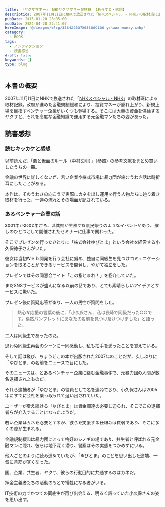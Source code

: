 ```yaml
---
title: 『ヤクザマネー』 NHKヤクザマネー取材班 【あらすじ・感想】
description: 2007年11月11日にNHKで放送された「NHKスペシャル - NHK」の取材班による取材記録。政府が進めた金融規制緩和により、投資マネーが膨れ上がり、新規上場を目指すベンチャー企業がいくつも登場する。そこには大量の資金を供給するヤクザと、それを高度な金融知識で運用する元金融マンたちの姿があった。
pubDate: 2015-01-20 23:05:00
modDate: 2024-04-28 22:41:07
heroImage: '@/images/blog/3564283379636809186-yakuza-maney.webp'
category:
  - BOOK
tags:
  - ノンフィクション
  - 読書感想
draft: false
keywords: []
type: blog
---
```



## 本書の概要

2007年11月11日にNHKで放送された「[NHKスペシャル - NHK](https://www.nhk.jp/p/special/ts/2NY2QQLPM3/)」の取材班による取材記録。政府が進めた金融規制緩和により、投資マネーが膨れ上がり、新規上場を目指すベンチャー企業がいくつも登場する。そこには大量の資金を供給するヤクザと、それを高度な金融知識で運用する元金融マンたちの姿があった。

## 読書感想

### 読むキッカケと感想

以前読んだ、「悪と仮面のルール（中村文則）」（参照）の参考文献をまとめ買いしたうちの一冊。

<BlogCard
  title='『悪と仮面のルール』 中村文則 【読書感想】'
  description='あらすじ 邪の家系を断ちきり、少女を守るために。少年は父の殺害を決意する。大人になった彼は、顔を変え、他人の身分を手に入れて、再び動き出す。すべては彼女の幸せだけを願って。同じ頃街ではテロ組織による連続殺人事件が発生していた。そして彼の前に過去の事件を追う刑事が現れる。本質的な悪、その連鎖とは。日本'
  url='https://www.neputa-note.net/2014/12/blog-post_28/'
  domain='www.neputa-note.net'
/>

金融の世界に詳しくないが、若い企業や株式市場に暴力団が絡むうわさ話は時折耳にしたことがある。

本作は、そのうわさの向こうで実際にカネを出し運用を行う人物たちに辿り着き取材を行った、一連の流れとその場面が記されている。

### あるベンチャー企業の話

2001年か2002年ごろ、茨城県が主催する県民祭りのようなイベントがあり、催しのひとつとして開催されたセミナーに仕事で関わった。

そこでプレゼンを行ったひとりに「株式会社ゆびとま」という会社を経営する小久保徳子さんがいた。

彼女は当初Wｅｂ開発を行う会社に努め、独自に同級生を見つけコミュニケーションを取ることができるサービスを開発し、やがて独立をした。

プレゼンではその同窓会サイト「この指とまれ！」を紹介していた。

まだSNSサービスが盛んになる以前の話であり、とても素晴らしいアイデアとサービスに驚いた。

プレゼン後に質疑応答があり、一人の男性が質問をした。

> 熱心な応援の言葉の後に、「小久保さん、私は長崎で同級だった○○です。偶然パンフレットにあなたの名前を見つけ駆けつけました」と語った。

二人は同級生であったのだ。

思わぬ同級生再会のシーンに一同感動し、私も拍手を送ったことを覚えている。

そして話は飛び、ちょうどこの本が出版された2007年のことだが、久しぶりに「ゆびとま」の名前をニュースで目にした。

そのニュースは、とあるベンチャー企業に絡む金融事件で、元暴力団の人間が数名逮捕されたものだ。

それら逮捕者が「ゆびとま」の役員として名を連ねており、小久保さんは2005年にすでに会社を乗っ取られて追い出されていた。

ユーザーが増え続ける「ゆびとま」は資金調達の必要に迫られ、そこでこの逮捕者らが介入することになったようだ。

若い企業はカネを必要とするが、彼らを支援する仕組みは貧弱であり、そこに多くの隙が生まれる。

金融規制緩和は暴力団にとって格好のシノギの場であり、共生者と呼ばれる元金融マンに隠れ、彼らは地下深く潜り、警察はその実態をつかめずにいる。

他人ごとのように読み進めていたが、「ゆびとま」のことを思い出した途端、一気に背筋が寒くなった。

国、企業、共生者、ヤクザ、彼らの行動目的に共通するのはカネだ。

拝金主義者たちの活動のもとで犠牲になる者がいる。

IT技術の力でかつての同級生が再び出会える、明るく語っていた小久保さんの姿を思い出す。

<div class='not-prose'>
  <div data-vc_mylinkbox_id='886767385'></div>
</div>
